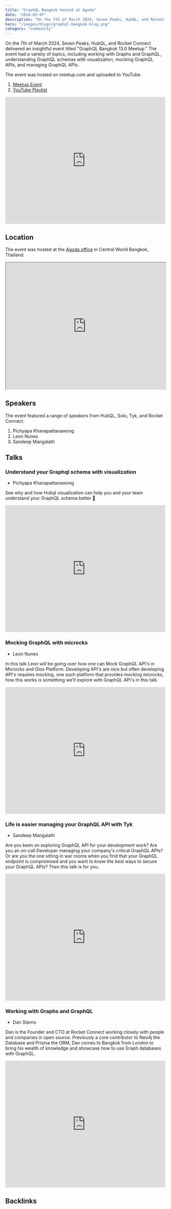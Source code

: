 ```yaml
---
title: "GraphQL Bangkok hosted at Agoda"
date: "2024-03-07"
description: "On the 7th of March 2024, Seven Peaks, HubQL, and Rocket Connect delivered an insightful event titled 'GraphQL Bangkok 13.0 Meetup.'"
hero: "/images/blogs/graphql-bangkok-blog.png"
category: "community"
---
```


On the 7th of March 2024, Seven Peaks, HubQL, and Rocket Connect delivered an insightful event titled "GraphQL Bangkok 13.0 Meetup." The event had a variety of topics, including working with Graphs and GraphQL, understanding GraphQL schemas with visualization, mocking GraphQL APIs, and managing GraphQL APIs.

The event was hosted on meetup.com and uploaded to YouTube.


1. [Meetup Event](https://www.meetup.com/graphql-bangkok/events/298478165/)
2. [YouTube Playlist](https://www.youtube.com/watch?v=Czj5MRpjfAM&list=PLEc2HP9XFBY1yp-mvaG33nF1YmaQ03DFh&pp=iAQB)

<iframe width="100%" height="400" src="https://www.youtube.com/embed/Czj5MRpjfAM?list=PLEc2HP9XFBY1yp-mvaG33nF1YmaQ03DFh" title="GraphQL Bangkok 13 Intro" frameborder="0" allow="accelerometer; autoplay; clipboard-write; encrypted-media; gyroscope; picture-in-picture; web-share" referrerpolicy="strict-origin-when-cross-origin" allowfullscreen></iframe>

## Location

The event was hosted at the [Agoda office](https://maps.app.goo.gl/vPebwjUbFwgsmW748) in Central World Bangkok, Thailand.


<iframe width="100%" height="400" src="https://www.google.com/maps/embed?pb=!1m14!1m8!1m3!1d15502.143001501563!2d100.5391488!3d13.7465337!3m2!1i1024!2i768!4f13.1!3m3!1m2!1s0x30e29ecfc2f455e1%3A0xc4ad0280d8906604!2scentralwOrld!5e0!3m2!1sen!2suk!4v1717633437803!5m2!1sen!2suk" allowfullscreen="" loading="lazy" referrerpolicy="no-referrer-when-downgrade"></iframe>

## Speakers

The event featured a range of speakers from HubQL, Solo, Tyk, and Rocket Connect.

1. Pichyapa Khanapattanawong
2. Leon Nunes
3. Sandeep Mangalath

## Talks

### Understand your Graphql schema with visualization

* Pichyapa Khanapattanawong

See why and how Hubql visualization can help you and your team understand your GraphQL schema better 🚀

<iframe width="100%" height="400" src="https://www.youtube.com/embed/dZIieN4xQl8" title="Pichyapa Khanapattanawong: Understand your Graphql schema with visualization" frameborder="0" allow="accelerometer; autoplay; clipboard-write; encrypted-media; gyroscope; picture-in-picture; web-share" referrerpolicy="strict-origin-when-cross-origin" allowfullscreen></iframe>

### Mocking GraphQL with microcks

* Leon Nunes

In this talk Leon will be going over how one can Mock GraphQL API's in Microcks and Gloo Platform. Developing API's are nice but often developing API's requires mocking, one such platform that provides mocking microcks, how this works is something we'll explore with GraphQL API's in this talk.

<iframe width="100%" height="400" src="https://www.youtube.com/embed/wOTescSFiA4?list=PLEc2HP9XFBY1yp-mvaG33nF1YmaQ03DFh" title="Leon Nunes: Mocking GraphQL with microcks" frameborder="0" allow="accelerometer; autoplay; clipboard-write; encrypted-media; gyroscope; picture-in-picture; web-share" referrerpolicy="strict-origin-when-cross-origin" allowfullscreen></iframe>

### Life is easier managing your GraphQL API with Tyk

* Sandeep Mangalath

Are you keen on exploring GraphQL API for your development work? Are you an on-call Developer managing your company's critical GraphQL APIs? Or are you the one sitting in war rooms when you find that your GraphQL endpoint is compromised and you want to know the best ways to secure your GraphQL APIs? Then this talk is for you.

<iframe width="100%" height="400" src="https://www.youtube.com/embed/178X-ZzOPB0?list=PLEc2HP9XFBY1yp-mvaG33nF1YmaQ03DFh" title="Sandeep Mangalath: Life is easier managing your GraphQL API with Tyk" frameborder="0" allow="accelerometer; autoplay; clipboard-write; encrypted-media; gyroscope; picture-in-picture; web-share" referrerpolicy="strict-origin-when-cross-origin" allowfullscreen></iframe>


### Working with Graphs and GraphQL

* Dan Starns

Dan is the Founder and CTO at Rocket Connect working closely with people and companies in open source. Previously a core contributor to Neo4j the Database and Prisma the ORM, Dan comes to Bangkok from London to bring his wealth of knowledge and showcase how to use Graph databases with GraphQL.

<iframe width="100%" height="400" src="https://www.youtube.com/embed/dwjdyq9GJxE?list=PLEc2HP9XFBY1yp-mvaG33nF1YmaQ03DFh" title="Dan Starns: Working with Graphs and GraphQL" frameborder="0" allow="accelerometer; autoplay; clipboard-write; encrypted-media; gyroscope; picture-in-picture; web-share" referrerpolicy="strict-origin-when-cross-origin" allowfullscreen></iframe>

## Backlinks

